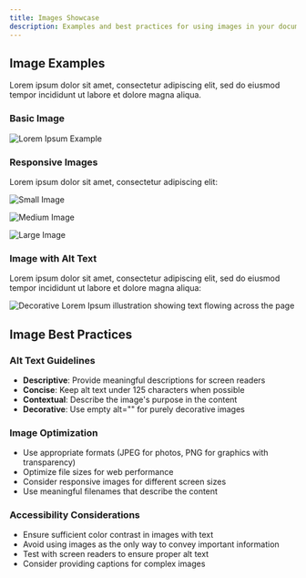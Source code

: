 ```yaml
---
title: Images Showcase
description: Examples and best practices for using images in your documentation.
---
```


## Image Examples

Lorem ipsum dolor sit amet, consectetur adipiscing elit, sed do eiusmod tempor incididunt ut labore et dolore magna aliqua.

### Basic Image

<Image
  src="/images/placeholder.jpg"
  alt="Lorem Ipsum Example"
  width={1200}
  height={630}
/>

### Responsive Images

Lorem ipsum dolor sit amet, consectetur adipiscing elit:

<Image
  src="/images/placeholder.jpg"
  alt="Small Image"
  width={200}
  height={100}
/>

<Image
  src="/images/placeholder.jpg"
  alt="Medium Image"
  width={400}
  height={200}
/>

<Image
  src="/images/placeholder.jpg"
  alt="Large Image"
  width={600}
  height={300}
/>

### Image with Alt Text

Lorem ipsum dolor sit amet, consectetur adipiscing elit, sed do eiusmod tempor incididunt ut labore et dolore magna aliqua:

<Image
  src="/images/placeholder.jpg"
  alt="Decorative Lorem Ipsum illustration showing text flowing across the page"
  width={1200}
  height={630}
/>

## Image Best Practices

### Alt Text Guidelines

- **Descriptive**: Provide meaningful descriptions for screen readers
- **Concise**: Keep alt text under 125 characters when possible
- **Contextual**: Describe the image's purpose in the content
- **Decorative**: Use empty alt="" for purely decorative images

### Image Optimization

- Use appropriate formats (JPEG for photos, PNG for graphics with transparency)
- Optimize file sizes for web performance
- Consider responsive images for different screen sizes
- Use meaningful filenames that describe the content

### Accessibility Considerations

- Ensure sufficient color contrast in images with text
- Avoid using images as the only way to convey important information
- Test with screen readers to ensure proper alt text
- Consider providing captions for complex images
